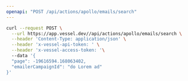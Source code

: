 ```yaml
---
openapi: "POST /api/actions/apollo/emails/search"
---
```


<RequestExample>

```bash Request
curl --request POST \
  --url https://app.vessel.dev//api/actions/apollo/emails/search \
  --header 'Content-Type: application/json' \
  --header 'x-vessel-api-token: ' \
  --header 'x-vessel-access-token: '\ 
  --data '{
  "page": -19616594.168063402,
  "emailerCampaignId": "do Lorem ad"
}'
```

</RequestExample>


      